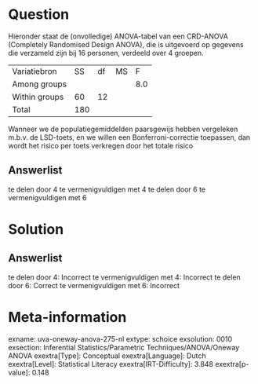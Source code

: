 Question
========

Hieronder staat de (onvolledige) ANOVA-tabel van een CRD-ANOVA
(Completely Randomised Design ANOVA), die is uitgevoerd op gegevens die
verzameld zijn bij 16 personen, verdeeld over 4 groepen. 

  --------------- ----- ---- ---- -----
  Variatiebron    SS    df   MS   F
  Among groups                    8.0
  Within groups   60    12         
  Total           180              
  --------------- ----- ---- ---- -----

Wanneer we de populatiegemiddelden paarsgewijs hebben vergeleken m.b.v.
de LSD-toets, en we willen een Bonferroni-correctie toepassen, dan wordt
het risico per toets verkregen door het totale risico

Answerlist
----------

te delen door 4
te vermenigvuldigen met 4
te delen door 6
te vermenigvuldigen met 6

Solution
========

Answerlist
----------

te delen door 4: Incorrect
te vermenigvuldigen met 4: Incorrect
te delen door 6: Correct
te vermenigvuldigen met 6: Incorrect

Meta-information
================
exname: uva-oneway-anova-275-nl
extype: schoice
exsolution: 0010
exsection: Inferential Statistics/Parametric Techniques/ANOVA/Oneway ANOVA
exextra[Type]: Conceptual
exextra[Language]: Dutch
exextra[Level]: Statistical Literacy
exextra[IRT-Difficulty]: 3.848
exextra[p-value]: 0.148
